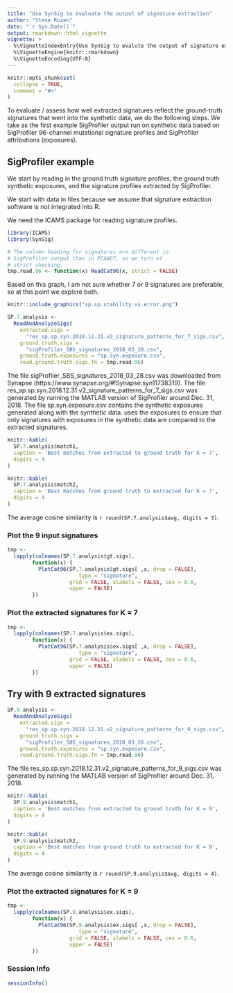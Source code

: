 ```yaml
---
title: "Use SynSig to evaluate the output of signature extraction"
author: "Steve Rozen"
date: "`r Sys.Date()`"
output: rmarkdown::html_vignette
vignette: >
  %\VignetteIndexEntry{Use SynSig to evalute the output of signature extraction}
  %\VignetteEngine{knitr::rmarkdown}
  %\VignetteEncoding{UTF-8}
---
```


```r
knitr::opts_chunk$set(
  collapse = TRUE,
  comment = "#>"
)
```

To evaluate / assess how well extracted signatures
reflect the ground-truth signatures that went into the 
synthetic data, we do the following steps.  We take as the first
example SigProfiler output run on synthetic data based on
SigProfiler 96-channel mutational signature profiles and
SigProfiler attributions (exposures).


## SigProfiler example

We start by reading in the ground truth signature profiles,
the ground truth synthetic exposures, and the 
signature profiles extracted by SigProfiler.

We start with data in files because we assume
that signature extraction software is not integrated into
R.

We need the ICAMS package for reading signature profiles.

```r
library(ICAMS)
library(SynSig)

# The column heading for signatures are different in
# SigProfiler output than in PCAWG7, so we turn of
# strict checking.
tmp.read.96 <- function(x) ReadCat96(x, strict = FALSE)
```

Based on this graph, I am not sure whether 7 or 9 signatures are preferable, so at this point we explore both.

```r
knitr::include_graphics("sp.sp.stability.vs.error.png")
```


```r
SP.7.analysis <- 
  ReadAndAnalyzeSigs(
    extracted.sigs =
      "res_sp.sp.syn.2018.12.31.v2_signature_patterns_for_7_sigs.csv",
    ground.truth.sigs =
      "sigProfiler_SBS_signatures_2018_03_28.csv",
    ground.truth.exposures = "sp.syn.exposure.csv",
    read.ground.truth.sigs.fn = tmp.read.96)

```

The file sigProfiler_SBS_signatures_2018_03_28.csv was downloaded from Synapse (https://www.synapse.org/#!Synapse:syn11738319).  The file res_sp.sp.syn.2018.12.31.v2_signature_patterns_for_7_sigs.csv was
generated by running the MATLAB version of SigProfiler
around Dec. 31, 2018. The file sp.syn.exposure.csv contains
the synthetic exposures generated
along with the synthetic data. \code{ReadAndAnalyzeSigs} uses the
exposures to ensure that only signatures with exposures in the
synthetic data are compared to the extracted signatures.


```r
knitr::kable(
  SP.7.analysis$match1, 
  caption = 'Best matches from extracted to ground truth for K = 7',
  digits = 4
)

knitr::kable(
  SP.7.analysis$match2,
  caption = 'Best matches from ground truth to extracted for K = 7',
  digits = 4
)

```

The average cosine similarity is `r round(SP.7.analysis$avg, digits = 3)`.

### Plot the 9 input signatures

```r

tmp <- 
  lapply(colnames(SP.7.analysis$gt.sigs),
        function(x) {
          PlotCat96(SP.7.analysis$gt.sigs[ ,x, drop = FALSE],
                       type = "signature",
                    grid = FALSE, xlabels = FALSE, cex = 0.6,
                    upper = FALSE)
        })
```

### Plot the extracted signatures for K = 7

```r
tmp <- 
  lapply(colnames(SP.7.analysis$ex.sigs),
        function(x) {
          PlotCat96(SP.7.analysis$ex.sigs[ ,x, drop = FALSE],
                       type = "signature",
                    grid = FALSE, xlabels = FALSE, cex = 0.6,
                    upper = FALSE)
        })
```

## Try with 9 extracted signatures

```r
SP.9.analysis <- 
  ReadAndAnalyzeSigs(
    extracted.sigs =
      "res_sp.sp.syn.2018.12.31.v2_signature_patterns_for_9_sigs.csv",
    ground.truth.sigs =
      "sigProfiler_SBS_signatures_2018_03_28.csv",
    ground.truth.exposures = "sp.syn.exposure.csv",
    read.ground.truth.sigs.fn = tmp.read.96)

```

The file res_sp.sp.syn.2018.12.31.v2_signature_patterns_for_9_sigs.csv was
generated by running the MATLAB version of SigProfiler
around Dec. 31, 2018.

```r
knitr::kable(
  SP.9.analysis$match1,
  caption = 'Best matches from extracted to ground truth for K = 9',
  digits = 4
)

knitr::kable(
  SP.9.analysis$match2, 
  caption = 'Best matches from ground truth to extracted for K = 9',
  digits = 4
)

```

The average cosine similarity is `r round(SP.9.analysis$avg, digits = 4)`.

### Plot the extracted signatures for K = 9

```r
tmp <- 
  lapply(colnames(SP.9.analysis$ex.sigs),
        function(x) {
          PlotCat96(SP.9.analysis$ex.sigs[ ,x, drop = FALSE],
                       type = "signature",
                    grid = FALSE, xlabels = FALSE, cex = 0.6,
                    upper = FALSE)
        })

```

### Session Info

```r
sessionInfo()
```
